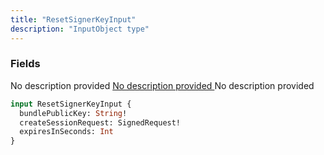 ```yaml
---
title: "ResetSignerKeyInput"
description: "InputObject type"
---
```


### Fields

<ResponseField name="bundlePublicKey" type="String!" required>
  No description provided
</ResponseField>

<a href="/api-reference/types/signedrequest">
  <ResponseField name="createSessionRequest" type="SignedRequest!" required>
    No description provided
  </ResponseField>
</a>

<ResponseField name="expiresInSeconds" type="Int">
  No description provided
</ResponseField>


```graphql ResetSignerKeyInput
input ResetSignerKeyInput {
  bundlePublicKey: String!
  createSessionRequest: SignedRequest!
  expiresInSeconds: Int
}
```

